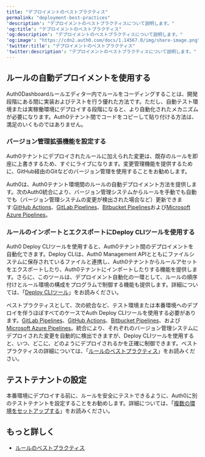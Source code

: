 ```yaml
---
title: "デプロイメントのベストプラクティス"
permalink: "deployment-best-practices"
'description': "デプロイメントのベストプラクティスについて説明します。"
'og:title': "デプロイメントのベストプラクティス"
'og:description': "デプロイメントのベストプラクティスについて説明します。"
'og:image': "https://cdn2.auth0.com/docs/1.14567.0/img/share-image.png"
'twitter:title': "デプロイメントのベストプラクティス"
'twitter:description': "デプロイメントのベストプラクティスについて説明します。"
---
```


## ルールの自動デプロイメントを使用する

Auth0Dashboardルールエディター内でルールをコーディングすることは、開発段階にある間に実装およびテストを行う優れた方法です。ただし、自動テスト環境または実稼働環境にデプロイする段階になると、より自動化されたメカニズムが必要になります。Auth0テナント間でコードをコピーして貼り付ける方法は、満足のいくものではありません。

### バージョン管理拡張機能を設定する

Auth0テナントにデプロイされたルールに加えられた変更は、既存のルールを即座に上書きするため、すぐにライブになります。変更管理機能を提供するために、GitHub経由のGitなどのバージョン管理を使用することをお勧めします。

Auth0は、Auth0テナント環境間のルールの自動デプロイメント方法を提供します。次のAuth0統合により、バージョン管理システムからルールを手動でも自動でも（バージョン管理システムの変更が検出された場合など）更新できます:[GitHub Actions](https://marketplace.auth0.com/integrations/github-actions)、[GitLab Pipelines](https://marketplace.auth0.com/integrations/gitlab-pipeline)、[Bitbucket Pipelines](https://marketplace.auth0.com/integrations/bitbucket-pipeline)および[Microsoft Azure Pipelines](https://marketplace.auth0.com/integrations/azure-pipeline)。

### ルールのインポートとエクスポートにDeploy CLIツールを使用する

Auth0 Deploy CLIツールを使用すると、Auth0テナント間のデプロイメントを自動化できます。Deploy CLIは、Auth0 <Tooltip data-tooltip-id="react-containers-DefinitionTooltip-0" href="/ja-jp/glossary?term=management-api" tip="Management API: 顧客が管理タスクを実行できるようにするための製品。" cta="用語集の表示">Management API</Tooltip>とともにファイルシステムに保存されているファイルと連携し、Auth0テナントからルールアセットをエクスポートしたり、Auth0テナントにインポートしたりする機能を提供します。さらに、このツールは、デプロイメント自動化の一環として、ルールの順序付けとルール環境の構成をプログラムで制御する機能も提供します。詳細については、「[Deploy CLIツール](/ja-jp/deploy-monitor/deploy-cli-tool)」をお読みください。

ベストプラクティスとして、次の統合など、テスト環境または本番環境へのデプロイを伴うほぼすべてのケースでAuth Deploy CLIツールを使用する必要があります。[GitLab Pipelines](https://marketplace.auth0.com/integrations/gitlab-pipeline)、[GitHub Actions](https://marketplace.auth0.com/integrations/github-actions)、[Bitbucket Pipelines](https://marketplace.auth0.com/integrations/bitbucket-pipeline)、および[Microsoft Azure Pipelines](https://marketplace.auth0.com/integrations/azure-pipeline)。統合により、それぞれのバージョン管理システムにデプロイされた変更を自動的に検出できますが、Deploy CLIツールを使用すると、いつ、どこに、どのようにデプロイされるかを正確に制御できます。ベストプラクティスの詳細については、「[ルールのベストプラクティス](/ja-jp/rules-best-practices)」をお読みください。

## テストテナントの設定

本番環境にデプロイする前に、ルールを安全にテストできるように、Auth0に別のテストテナントを設定することをお勧めします。詳細については、「[複数の環境をセットアップする](/ja-jp/get-started/auth0-overview/create-tenants/set-up-multiple-environments)」をお読みください。

## もっと詳しく

* [ルールのベストプラクティス](/ja-jp/rules-best-practices)